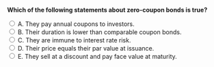 ::: {.question-block}

<form onsubmit="event.preventDefault(); checkAnswer('module6_mcq_q23')" data-correct-answer="E">
<strong style="display: block;">Which of the following statements about zero-coupon bonds is true?</strong>

<label><input type="radio" name="module6_mcq_q23" value="A"> A. They pay annual coupons to investors.</label><br>
<label><input type="radio" name="module6_mcq_q23" value="B"> B. Their duration is lower than comparable coupon bonds.</label><br>
<label><input type="radio" name="module6_mcq_q23" value="C"> C. They are immune to interest rate risk.</label><br>
<label><input type="radio" name="module6_mcq_q23" value="D"> D. Their price equals their par value at issuance.</label><br>
<label><input type="radio" name="module6_mcq_q23" value="E"> E. They sell at a discount and pay face value at maturity.</label><br>
</form>

<div id="feedback-module6_mcq_q23" class="feedback" data-status="" style="display:none;">
✅ Correct: E. Zero-coupon bonds trade at a discount and return face value at maturity.
</div>

:::
